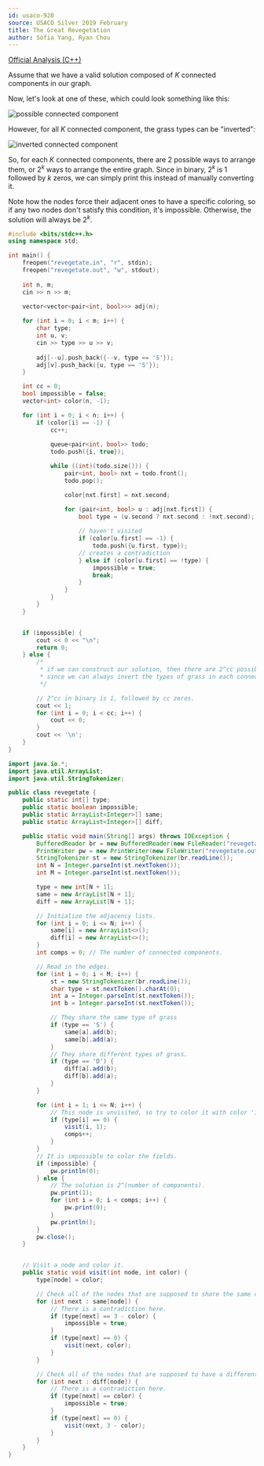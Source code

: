 ```yaml
---
id: usaco-920
source: USACO Silver 2019 February
title: The Great Revegetation
author: Sofia Yang, Ryan Chou
---
```


[Official Analysis (C++)](http://www.usaco.org/current/data/sol_revegetate_silver_feb19.html)

Assume that we have a valid solution composed of $K$ connected components in our graph.

Now, let's look at one of these, which could look something like this:

![possible connected component](<usaco-920/connected_component.png>)

However, for all $K$ connected component, the grass types can be "inverted":

![inverted connected component](<usaco-920/inverted_connected_component.png>)

So, for each $K$ connected components, there are $2$ possible ways to arrange them, or $2^k$ ways to arrange the entire graph. Since in binary, $2^k$ is $1$ followed by $k$ zeros, we can simply print this instead of manually converting it.

Note how the nodes force their adjacent ones to have a specific coloring, so if any two nodes don't satisfy this condition, it's impossible. Otherwise, the solution will always be $2^k$.
<LanguageSection>
<CPPSection>

```cpp
#include <bits/stdc++.h>
using namespace std;

int main() {
	freopen("revegetate.in", "r", stdin);
	freopen("revegetate.out", "w", stdout);
	
	int n, m;
	cin >> n >> m;

	vector<vector<pair<int, bool>>> adj(n);
	
	for (int i = 0; i < m; i++) {
		char type;
		int u, v;
		cin >> type >> u >> v;
		
		adj[--u].push_back({--v, type == 'S'});
		adj[v].push_back({u, type == 'S'});
	}

	int cc = 0;
	bool impossible = false;
	vector<int> color(n, -1);

	for (int i = 0; i < n; i++) {
		if (color[i] == -1) {
			cc++;
			
			queue<pair<int, bool>> todo;
			todo.push({i, true});

			while ((int)(todo.size())) {
				pair<int, bool> nxt = todo.front();
				todo.pop();

				color[nxt.first] = nxt.second;

				for (pair<int, bool> u : adj[nxt.first]) {
					bool type = (u.second ? nxt.second : !nxt.second);
					
					// haven't visited
					if (color[u.first] == -1) {
						todo.push({u.first, type});
					// creates a contradiction
					} else if (color[u.first] == !type) {
						impossible = true;
						break;
					}
				}
			}
		}
	}


	if (impossible) {
		cout << 0 << "\n";
		return 0;
	} else {
		/*
		 * if we can construct our solution, then there are 2^cc possible rearrangements,
		 * since we can always invert the types of grass in each connected component.
		 */

		// 2^cc in binary is 1, followed by cc zeros.
		cout << 1;
		for (int i = 0; i < cc; i++) {
			cout << 0;
		}
		cout << '\n';
	}
}
```
</CPPSection>
<JavaSection>

```java
import java.io.*;
import java.util.ArrayList;
import java.util.StringTokenizer;

public class revegetate {
	public static int[] type;
	public static boolean impossible;
	public static ArrayList<Integer>[] same;
	public static ArrayList<Integer>[] diff;

	public static void main(String[] args) throws IOException {
		BufferedReader br = new BufferedReader(new FileReader("revegetate.in"));
		PrintWriter pw = new PrintWriter(new FileWriter("revegetate.out"));
		StringTokenizer st = new StringTokenizer(br.readLine());
		int N = Integer.parseInt(st.nextToken());
		int M = Integer.parseInt(st.nextToken());

		type = new int[N + 1];
		same = new ArrayList[N + 1];
		diff = new ArrayList[N + 1];

		// Initialize the adjacency lists.
		for (int i = 0; i <= N; i++) {
			same[i] = new ArrayList<>();
			diff[i] = new ArrayList<>();
		}
		int comps = 0; // The number of connected components.

		// Read in the edges.
		for (int i = 0; i < M; i++) {
			st = new StringTokenizer(br.readLine());
			char type = st.nextToken().charAt(0);
			int a = Integer.parseInt(st.nextToken());
			int b = Integer.parseInt(st.nextToken());

			// They share the same type of grass
			if (type == 'S') {
				same[a].add(b);
				same[b].add(a);
			}
			// They share different types of grass.
			if (type == 'D') {
				diff[a].add(b);
				diff[b].add(a);
			}
		}

		for (int i = 1; i <= N; i++) {
			// This node is unvisited, so try to color it with color '1'.
			if (type[i] == 0) {
				visit(i, 1);
				comps++;
			}
		}
		// It is impossible to color the fields.
		if (impossible) {
			pw.println(0);
		} else {
			// The solution is 2^(number of components).
			pw.print(1);
			for (int i = 0; i < comps; i++) {
				pw.print(0);
			}
			pw.println();
		}
		pw.close();
	}


	// Visit a node and color it.
	public static void visit(int node, int color) {
		type[node] = color;

		// Check all of the nodes that are supposed to share the same color.
		for (int next : same[node]) {
			// There is a contradiction here.
			if (type[next] == 3 - color) {
				impossible = true;
			}
			if (type[next] == 0) {
				visit(next, color);
			}
		}

		// Check all of the nodes that are supposed to have a different color.
		for (int next : diff[node]) {
			// There is a contradiction here.
			if (type[next] == color) {
				impossible = true;
			}
			if (type[next] == 0) {
				visit(next, 3 - color);
			}
		}
	}
}
```
</JavaSection>
</LanguageSection>
